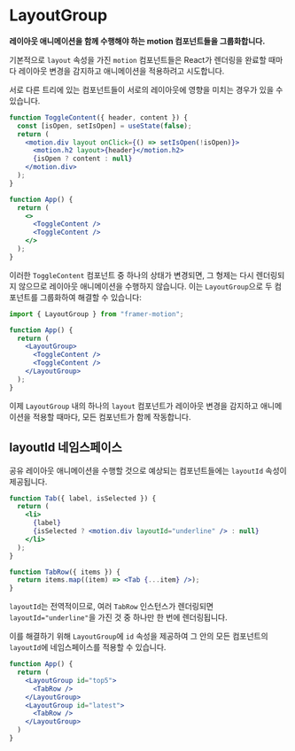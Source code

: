 
# LayoutGroup

**레이아웃 애니메이션을 함께 수행해야 하는 motion 컴포넌트들을 그룹화합니다.**

기본적으로 `layout` 속성을 가진 `motion` 컴포넌트들은 React가 렌더링을 완료할 때마다 레이아웃 변경을 감지하고 애니메이션을 적용하려고 시도합니다.

서로 다른 트리에 있는 컴포넌트들이 서로의 레이아웃에 영향을 미치는 경우가 있을 수 있습니다.

```jsx
function ToggleContent({ header, content }) {
  const [isOpen, setIsOpen] = useState(false);
  return (
    <motion.div layout onClick={() => setIsOpen(!isOpen)}>
      <motion.h2 layout>{header}</motion.h2>
      {isOpen ? content : null}
    </motion.div>
  );
}

function App() {
  return (
    <>
      <ToggleContent />
      <ToggleContent />
    </>
  );
}
```

이러한 `ToggleContent` 컴포넌트 중 하나의 상태가 변경되면, 그 형제는 다시 렌더링되지 않으므로 레이아웃 애니메이션을 수행하지 않습니다.
이는 `LayoutGroup`으로 두 컴포넌트를 그룹화하여 해결할 수 있습니다:

```jsx
import { LayoutGroup } from "framer-motion";

function App() {
  return (
    <LayoutGroup>
      <ToggleContent />
      <ToggleContent />
    </LayoutGroup>
  );
}
```

이제 `LayoutGroup` 내의 하나의 `layout` 컴포넌트가 레이아웃 변경을 감지하고 애니메이션을 적용할 때마다, 모든 컴포넌트가 함께 작동합니다.

## layoutId 네임스페이스

공유 레이아웃 애니메이션을 수행할 것으로 예상되는 컴포넌트들에는 `layoutId` 속성이 제공됩니다.

```jsx
function Tab({ label, isSelected }) {
  return (
    <li>
      {label}
      {isSelected ? <motion.div layoutId="underline" /> : null}
    </li>
  );
}

function TabRow({ items }) {
  return items.map((item) => <Tab {...item} />);
}
```

`layoutId`는 전역적이므로, 여러 `TabRow` 인스턴스가 렌더링되면 `layoutId="underline"`을 가진 것 중 하나만 한 번에 렌더링됩니다.

이를 해결하기 위해 `LayoutGroup`에 `id` 속성을 제공하여 그 안의 모든 컴포넌트의 `layoutId`에 네임스페이스를 적용할 수 있습니다.

```jsx
function App() {
  return (
    <LayoutGroup id="top5">
      <TabRow />
    </LayoutGroup>
    <LayoutGroup id="latest">
      <TabRow />
    </LayoutGroup>
  )
}
```
